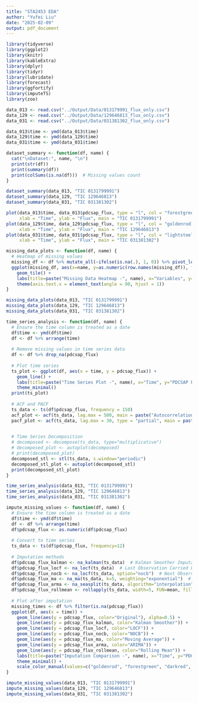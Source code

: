 ```yaml
---
title: "STA2453 EDA"
author: "Yufei Liu"
date: "2025-02-09"
output: pdf_document
---
```


```r
library(tidyverse)
library(ggplot2)
library(knitr)
library(kableExtra)
library(dplyr)
library(tidyr)
library(lubridate)
library(forecast)
library(ggfortify)
library(imputeTS)
library(zoo)
```

```r
data_013 <- read.csv("../Output/Data/013179991_flux_only.csv")
data_129 <- read.csv("../Output/Data/129646813_flux_only.csv")
data_031 <- read.csv("../Output/Data/031381302_flux_only.csv")
```

```r
data_013$time <- ymd(data_013$time)
data_129$time <- ymd(data_129$time)
data_031$time <- ymd(data_031$time)
```

```r
dataset_summary <- function(df, name) {
  cat("\nDataset:", name, "\n")
  print(str(df))
  print(summary(df))
  print(colSums(is.na(df)))  # Missing values count
}

dataset_summary(data_013, "TIC 0131799991")
dataset_summary(data_129, "TIC 129646813")
dataset_summary(data_031, "TIC 031381302")
```

```r
plot(data_013$time, data_013$pdcsap_flux, type = "l", col = "forestgreen",
     xlab = "Time", ylab = "Flux", main = "TIC 0131799991")
plot(data_129$time, data_129$pdcsap_flux, type = "l", col = "goldenrod1",
     xlab = "Time", ylab = "Flux", main = "TIC 129646813")
plot(data_031$time, data_031$pdcsap_flux, type = "l", col = "lightsteelblue2",
     xlab = "Time", ylab = "Flux", main = "TIC 031381302")

```

```r
missing_data_plots <- function(df, name) {
  # Heatmap of missing values
  missing_df <- df %>% mutate_all(~ifelse(is.na(.), 1, 0)) %>% pivot_longer(everything())
  ggplot(missing_df, aes(x=name, y=as.numeric(row.names(missing_df)), fill=value)) +
    geom_tile() +
    labs(title=paste("Missing Data Heatmap -", name), x="Variables", y="Rows") +
    theme(axis.text.x = element_text(angle = 90, hjust = 1))
}

missing_data_plots(data_013, "TIC 0131799991")
missing_data_plots(data_129, "TIC 129646813")
missing_data_plots(data_031, "TIC 031381302")
```

```r
time_series_analysis <- function(df, name) {
  # Ensure the time column is treated as a date
  df$time <- ymd(df$time)
  df <- df %>% arrange(time)
  
  # Remove missing values in time series data
  df <- df %>% drop_na(pdcsap_flux)
  
  # Plot time series
  ts_plot <- ggplot(df, aes(x = time, y = pdcsap_flux)) +
    geom_line() +
    labs(title=paste("Time Series Plot -", name), x="Time", y="PDCSAP Flux") +
    theme_minimal()
  print(ts_plot)
  
  # ACF and PACF
  ts_data <- ts(df$pdcsap_flux, frequency = 150)  
  acf_plot <- acf(ts_data, lag.max = 500, main = paste("Autocorrelation -", name))
  pacf_plot <- acf(ts_data, lag.max = 30, type = "partial", main = paste("Partial Autocorrelation -", name))

  
  # Time Series Decomposition
  # decomposed <- decompose(ts_data, type="multiplicative")
  # decomposed_plot <- autoplot(decomposed)
  # print(decomposed_plot)
  decomposed_stl <- stl(ts_data, s.window="periodic")
  decomposed_stl_plot <- autoplot(decomposed_stl)
  print(decomposed_stl_plot)
}

time_series_analysis(data_013, "TIC 0131799991")
time_series_analysis(data_129, "TIC 129646813")
time_series_analysis(data_031, "TIC 031381302")
```


```r
impute_missing_values <- function(df, name) {
  # Ensure the time column is treated as a date
  df$time <- ymd(df$time)
  df <- df %>% arrange(time)
  df$pdcsap_flux <- as.numeric(df$pdcsap_flux)
  
  # Convert to time series
  ts_data <- ts(df$pdcsap_flux, frequency=12)  
  
  # Imputation methods
  df$pdcsap_flux_kalman <- na_kalman(ts_data)  # Kalman Smoother Imputation
  df$pdcsap_flux_locf <- na_locf(ts_data)  # Last Observation Carried Forward
  df$pdcsap_flux_nocb <- na_locf(ts_data, option="nocb")  # Next Observation Carried Backward
  df$pdcsap_flux_ma <- na_ma(ts_data, k=5, weighting="exponential")  # Exponentially Weighted Moving Average
  df$pdcsap_flux_arma <- na_seasplit(ts_data, algorithm="interpolation")  # ARIMA-based Imputation
  df$pdcsap_flux_rollmean <- rollapply(ts_data, width=5, FUN=mean, fill=NA, align="right")  # Rolling Window Mean
  
  # Plot after imputation
  missing_times <- df %>% filter(is.na(pdcsap_flux))
  ggplot(df, aes(x = time)) +
    geom_line(aes(y = pdcsap_flux, color="Original"), alpha=0.5) +
    geom_line(aes(y = pdcsap_flux_kalman, color="Kalman Smoother")) +
    geom_line(aes(y = pdcsap_flux_locf, color="LOCF")) +
    geom_line(aes(y = pdcsap_flux_nocb, color="NOCB")) +
    geom_line(aes(y = pdcsap_flux_ma, color="Moving Average")) +
    geom_line(aes(y = pdcsap_flux_arma, color="ARIMA")) +
    geom_line(aes(y = pdcsap_flux_rollmean, color="Rolling Mean")) +
    labs(title=paste("Imputation Comparison -", name), x="Time", y="PDCSAP Flux") +
    theme_minimal() +
    scale_color_manual(values=c("goldenrod", "forestgreen", "darkred", "black", "lightsteelblue3", "purple4", "pink2"))
}

impute_missing_values(data_013, "TIC 0131799991")
impute_missing_values(data_129, "TIC 129646813")
impute_missing_values(data_031, "TIC 031381302")
```

```r


```








